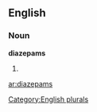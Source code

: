 ==English==

===Noun===
'''diazepams'''

# {{plural of|[[diazepam]]}}

[[Category:English plurals]]

[[ar:diazepams]]